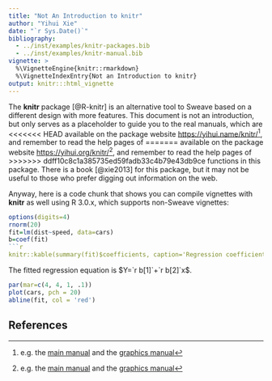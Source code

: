 ```yaml
---
title: "Not An Introduction to knitr"
author: "Yihui Xie"
date: "`r Sys.Date()`"
bibliography:
  - ../inst/examples/knitr-packages.bib
  - ../inst/examples/knitr-manual.bib
vignette: >
  %\VignetteEngine{knitr::rmarkdown}
  %\VignetteIndexEntry{Not an Introduction to knitr}
output: knitr:::html_vignette
---
```


The **knitr** package [@R-knitr] is an alternative tool to Sweave based on a
different design with more features. This document is not an introduction,
but only serves as a placeholder to guide you to the real manuals, which are
<<<<<<< HEAD
available on the package website <https://yihui.name/knitr/>^[e.g. the [main
manual](https://yihui.name/knitr/demo/manual/) and the [graphics
manual](https://yihui.name/knitr/demo/graphics/)], and remember to read the help pages of
=======
available on the package website <https://yihui.org/knitr/>^[e.g. the [main
manual](https://yihui.org/knitr/demo/manual/) and the [graphics
manual](https://yihui.org/knitr/demo/graphics/)], and remember to read the help pages of
>>>>>>> ddff10c8c1a385735ed59fadb33c4b79e43db9ce
functions in this package. There is a book [@xie2013] for this package, but
it may not be useful to those who prefer digging out information on the web.

Anyway, here is a code chunk that shows you can compile vignettes with
**knitr** as well using R 3.0.x, which supports non-Sweave vignettes:

```r
options(digits=4)
rnorm(20)
fit=lm(dist~speed, data=cars)
b=coef(fit)
```r
knitr::kable(summary(fit)$coefficients, caption='Regression coefficients.')
```

The fitted regression equation is $Y=`r b[1]`+`r b[2]`x$.

```r
par(mar=c(4, 4, 1, .1))
plot(cars, pch = 20)
abline(fit, col = 'red')
```

## References
